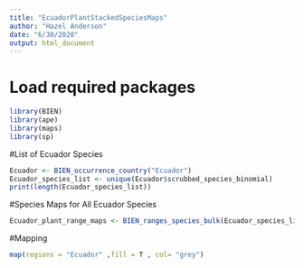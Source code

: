 ```yaml
---
title: "EcuadorPlantStackedSpeciesMaps"
author: "Hazel Anderson"
date: "6/30/2020"
output: html_document
---
```


# Load required packages
```r
library(BIEN)
library(ape)
library(maps)
library(sp)
```

#List of Ecuador Species
```r
Ecuador <- BIEN_occurrence_country("Ecuador")
Ecuador_species_list <- unique(Ecuador$scrubbed_species_binomial)
print(length(Ecuador_species_list))
```

#Species Maps for All Ecuador Species
```r
Ecuador_plant_range_maps <- BIEN_ranges_species_bulk(Ecuador_species_list, "C:/Users/hj152/Documents/R/EcuadorPlantSpeciesMaps")
```

#Mapping
```r
map(regions = "Ecuador" ,fill = T , col= "grey")


```
